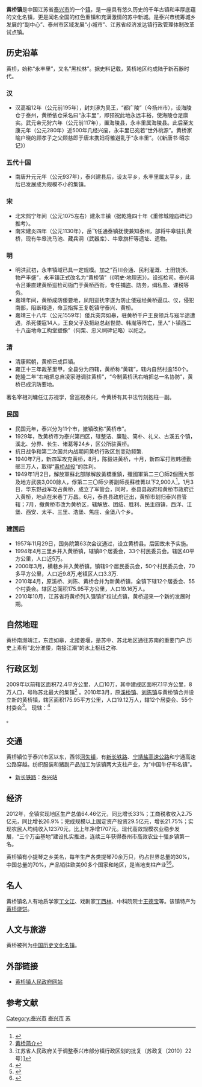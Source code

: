 {{中国乡级行政区
| 行政区全称 = 黄桥镇
| 景观照片文件名 = 
| 景观照片描述 = 
| 汉语拼音 = 
| 注音符號 = 
| 上级行政区 = [[泰兴市|泰兴市]]
| 行政区类别 = [[镇|镇]]
| 行政区划代码 = 
| 地理坐标 = {{坐标|32.146|N|120.136|E|display=inline,title|scale:50000_region:CN}}
| 总面积 = 175.95[[平方公里|平方公里]]
| 户籍人口 = 19.16万人
| 户籍人口年份 = 2012年
| 常住人口 = 
| 常住人口年份 = 
| 人口密度 =
| 行政区划 = 67个[[居委会|居委会]][[村委会|村委会]]
| 官方网站 = http://www.huangqiao.js.cn/
| 政府驻地 = 黄桥镇城黄路180号
| 邮政编码 = 225411
| 电话区号 = 523
| 毗邻行政区 = [[泰兴市|泰兴市]][[河失镇|河失镇]]、[[新街镇|新街镇]]、[[元竹镇|元竹镇]]、[[珊瑚镇|珊瑚镇]].
| 位置图文件名 = 
| 位置图描述 = 
}}
'''黄桥镇'''是中国江苏省[[泰兴市|泰兴市]]的一个[[镇|镇]]，是一座具有悠久历史的千年古镇和丰厚底蕴的文化名镇，更是闻名全国的红色重镇和充满激情的苏中新城。是泰兴市统筹城乡发展的“副中心”、泰州市区域发展“小城市”、江苏省经济发达镇行政管理体制改革试点镇。
== 历史沿革 ==
黄桥，始称“永丰里”，又名“黑松林”。据史料记载，黄桥地区约成陆于新石器时代。
=== 汉 ===
* 汉高祖12年（公元前195年），封刘濞为吴王，“都广陵”（今扬州市），设海陵仓于泰州，黄桥依仓采名曰“永丰里”，即预祝此地永远丰裕，使海陵仓足廪实。武元帝元狩六年（公元前117年），置海陵县，永丰里属海陵县。此后至太康元年（公元280年）近500年几经兴废，永丰里已宛若“世外桃源”。黄桥家喻户晓的顾孝子之父顾慈即于唐末携妇将雏避乱于“永丰里”。（《新唐书·昭宗记》）
=== 五代十国 ===
* 南唐升元元年（公元937年），泰兴建县后，设太平乡，永丰里属太平乡，此后已发展成为规模不小的集镇。
=== 宋 ===
* 北宋熙宁年间（公元1075左右）建永丰镇（据乾隆四十年《重修城隍庙碑记》推考）。
* 南宋建炎四年（公元1130年），岳飞任通泰镇抚使兼知泰州，部将牛皋驻扎黄桥，现有牛皋洗马池、藏兵洞（武器库）、牛皋旗杆等遗址、遗物。
=== 明 ===
* 明洪武初，永丰镇域已具一定规模。加之“百川会通、民利灌溉、土田饶沃、物产丰盛”，永丰镇正式改名为“黄桥镇”（《明史·地理志》）。设巡检司。泰兴县令吕秉直建黄桥巡检司衙门于黄桥西街，专任捕盗、防务，缉私盐、课税等务。
* 嘉靖年间，黄桥成防倭要地，凤阳巡抚李遂为防止倭寇经黄桥逼瓜、仪，侵犯南部，阻断粮道，命卫指挥王复乾镇守泰兴、黄桥。
* 嘉靖三十八年（公元1559年）倭兵突奔如皋，驻黄桥千户王良领兵与寇半途遭遇，杀死倭寇14人，王良父子及把赵总赵世勋、韩胤等阵亡，里人“卜镇西二十八亩地命工构堂塑像”（何栗、忠义祠碑记略）以祀之。
=== 清 ===
* 清康熙朝，黄桥已成巨镇。
* 雍正十三年裁革里甲，全县分为四辖，黄桥称“黄辖”，辖内自然村逾150个。
* 乾隆二年“右哨把总自凌家港调驻黄桥”，“今制黄桥汛右哨把总一名协防”，黄桥已成汛防要地。
著名宰相刘墉任江苏视学，曾巡视泰兴，今黄桥有其书法竹刻抱柱一副。
=== 民国 ===
* 民国元年，泰兴分为11个市，撤镇改称“黄桥市”。
* 1929年，改黄桥市为泰兴第四区，辖整洁、廉耻、简朴、礼义、古溪五个镇，溪北、分界、长生、诸葛等24乡，区公所驻黄桥。
* 抗日战争和第二次国共内战期间黄桥行政区划变动频繁.
* 1940年7月，新四军攻克黄桥，8月，陈毅进黄桥，十月，新四军打败韩德勤部三万人，取得“[[黄桥战役|黄桥战役]]”的胜利。
* 1949年1月2日，解放軍蘇北部隊解放黃橋重鎮，殲國軍第二三〇師2個團大部及地方武裝3,000餘人，俘第二三〇師少將副師長蘇桂菁以下2,900人<ref name="民">{{cite book |editors=[[李新_(1918年)|李新]]總主編，[[中國社會科學院|中國社會科學院]]近代史研究所[[中華民國史|中華民國史]]研究室，韓信夫、姜克夫主編 |authors=韓信夫、劉明逵、郭永才、王明湘、齊福霖、范明禮、張允侯、張友坤、章伯鋒、胡柏立、耿來金、劉壽林、鍾碧容、鍾卓安、陳崧、王好立、朱信泉、任澤全、蔡靜儀、丁啟予、陳永福、嚴如平、柏宏文、吳以群、羅文起、查建瑜、婁獻閣、白吉庵、李靜之、張小曼、石芳勤、徐玉珍、江紹貞、熊尚厚、吳以群、劉一凡、郭光、郭大鈞、王文端、李起民、李隆基、常丕軍、劉敬坤、陳道真、李振民、張振德、梁星亮、陳仁庚、董國芳、張守憲、王榮斌、陳敏、章笑明、汪朝光、卞修躍、賈維、陳民、朱宗震編著 |title=《中華民國史大事記》 |location=北京 |publisher=[[中華書局|中華書局]] |year=2011 |isbn=9787101079982 }}</ref>{{rp|8768}}。1月3日，华东野战军攻占黄桥，成立了军管会，同时，泰县县政府和黄桥市政府迁入黄桥，地点在米巷丁万昌。6月，泰县县政府迁出，黄桥市划归泰兴县管辖；7月，撤黄桥市改为黄桥区，辖解放、团结、胜利、民主四镇，西洋、江堡、西安、太平、三里、浩堡、焦庄、金堡八个乡。

=== 建国后 ===
* 1957年11月29日，国务院第63次会议通过，设立黄桥县。后因故未予实施。
* 1994年4月三里乡并入黄桥镇，辖镇8个居委会，33个村民委员会。辖区40平方公里，人口近5万。
* 2000年3月，横巷乡并入黄桥镇，镇辖9个居民委员会，50个村民委员会，70多平方公里，人口近9.8万,老镇区人口3.3万.
* 2010年4月，原溪桥、刘陈、黄桥合并为新黄桥镇，全镇下辖12个居委会、55个村委会。辖区总面积175.95平方公里，人口19.16万人。
* 2010年10月，江苏省将黄桥列入强镇扩权试点镇，黄桥迎来一个新的发展时期。

== 自然地理 ==
黄桥南濒靖江，东连如皋，北接姜堰，是苏中、苏北地区通往苏南的重要门户.历史上素有“北分淮倭，南接江潮”的水上枢纽之称.

== 行政区划 ==
2009年以前辖区面积72.4平方公里，人口10万，其中建成区面积7.1平方公里，8万人口，号称苏北最大的集镇<ref>[http://www.huangqiao.js.cn/article.asp?id=887 黄桥简介]{{Dead link|date=2019年11月 |bot=InternetArchiveBot |fix-attempted=yes }}</ref> 。2010年3月，原[[溪桥镇|溪桥镇]]、[[刘陈镇|刘陈镇]]与黄桥镇合并设立新的黄桥镇，辖区面积175.95平方公里，人口19.12万人，辖12个居委会、55个村委会<ref>江苏省人民政府关于调整泰兴市部分镇行政区划的批复（苏政复〔2010〕22号）] </ref>。
现辖：<ref>{{PRC admin/ref sgc|32/12/83/100/000}}</ref>

{{PRC admin/children|32/12/83/100/000}}。

== 交通 ==
黄桥镇位于泰兴市区以东，西邻[[河失镇|河失镇]]，有[[新长铁路|新长铁路]]、[[宁靖盐高速公路|宁靖盐高速公路]]和宁通高速公路穿越。纺织服装和猪副产品加工为该镇两大支柱产业，为“中国牛仔布名镇”。
* {{rint|cn|rail}}[[新长铁路|新长铁路]]：[[泰兴站|泰兴站]]

== 经济 ==
2012年，全镇实现地区生产总值64.46亿元，同比增长33%；工商税收收入2.75亿元，同比增长26.9%；完成规模以上固定资产投资29.5亿元，增长21.75%；实现农民人均纯收入12370元，比上年净增1707元。现代高效规模农业稳步发展，“三个万亩基地”建设扎实推进，连续三年获得泰州市高效农业十强乡镇第一名。

黄桥镇有小提琴之乡美名，每年生产各类提琴70余万只，约占世界总量的30%，中国总量的70%，产品销往欧美90多个国家和地区，是当地支柱产业<ref>{{Cite news|url=https://baijiahao.baidu.com/s?id=1598253662495513367&wfr=spider&for=pc|title=江苏黄桥：“东方小提琴之乡”（14）|publisher=新华社|date=2018-04-20|accessdate=2021-07-01|archiveurl=https://web.archive.org/web/20210701090109/https://baijiahao.baidu.com/s?id=1598253662495513367&wfr=spider&for=pc|archivedate=2021-07-01|dead-url=no}}</ref><ref>{{Cite news|url=https://baijiahao.baidu.com/s?id=1680583897415674957&wfr=spider&for=pc|title=江苏黄桥：“小提琴之乡”赶制订单忙|publisher=新华社|date=2020-10-15|accessdate=2021-07-01|archivedate=2021-07-01|dead-url=no|archiveurl=https://web.archive.org/web/20210701085912/https://baijiahao.baidu.com/s?id=1680583897415674957&wfr=spider&for=pc}}</ref>。

== 名人 ==
黄桥镇名人有地质学家[[丁文江|丁文江]]、戏剧家[[丁西林|丁西林]]、中科院院士[[王德宝_(1918年)|王德宝]]等。该镇特产为[[黄桥烧饼|黄桥烧饼]]。
== 人文与旅游 ==
黄桥被列为[[中国历史文化名镇|中国历史文化名镇]]。

== 外部链接 ==
*[https://web.archive.org/web/20100527221543/http://www.huangqiao.js.cn/ 黄桥镇人民政府网站]

==参考文献==
{{Reflist}}

{{泰兴市行政区划}}
{{中国历史文化名镇}}

[[Category:泰兴市|Category:泰兴市]]
[[Category:泰州建制镇|泰兴市]]
[[Category:中国历史文化名镇|苏]]